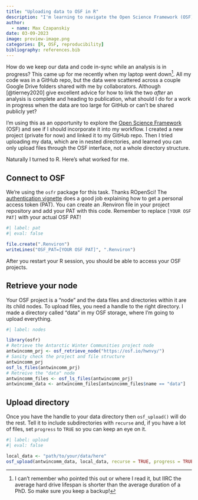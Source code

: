 ```yaml
---
title: "Uploading data to OSF in R"
description: "I'm learning to navigate the Open Science Framework (OSF), but ran into issues uploading a directory to my project. Here's how I did it in R."
author:
  - name: Max Czapanskiy
date: 03-09-2023
image: preview-image.png
categories: [R, OSF, reproducibility]
bibliography: references.bib
---
```


How do we keep our data and code in-sync while an analysis is in progress? This came up for me recently when my laptop went down[^1]. All my code was in a GitHub repo, but the data were scattered across a couple Google Drive folders shared with me by collaborators. Although [@tierney2020] give excellent advice for how to link the two *after* an analysis is complete and heading to publication, what should I do for a work in progress when the data are too large for GitHub or can't be shared publicly yet?

[^1]: I can't remember who pointed this out or where I read it, but IIRC the average hard drive lifespan is shorter than the average duration of a PhD. So make sure you keep a backup!

I'm using this as an opportunity to explore the [Open Science Framework](osf.io) (OSF) and see if I should incorporate it into my workflow. I created a new project (private for now) and linked it to my GitHub repo. Then I tried uploading my data, which are in nested directories, and learned you can only upload files through the OSF interface, not a whole directory structure.

Naturally I turned to R. Here's what worked for me.

## Connect to OSF

We're using the `osfr` package for this task. Thanks ROpenSci! The [authentication vignette](https://docs.ropensci.org/osfr/articles/auth.html) does a good job explaining how to get a personal access token (PAT). You can create an .Renviron file in your project repository and add your PAT with this code. Remember to replace `[YOUR OSF PAT]` with your actual OSF PAT!

```r
#| label: pat
#| eval: false

file.create(".Renviron")
writeLines("OSF_PAT=[YOUR OSF PAT]", ".Renviron")

```

After you restart your R session, you should be able to access your OSF projects.

## Retrieve your node

Your OSF project is a "node" and the data files and directories within it are its child nodes. To upload files, you need a handle to the right directory. I made a directory called "data" in my OSF storage, where I'm going to upload everything.

```r
#| label: nodes

library(osfr)
# Retrieve the Antarctic Winter Communities project node
antwincomm_prj <- osf_retrieve_node("https://osf.io/hwnvy/")
# Sanity check the project and file structure
antwincomm_prj
osf_ls_files(antwincomm_prj)
# Retreive the "data" node
antwincomm_files <- osf_ls_files(antwincomm_prj)
antwincomm_data <- antwincomm_files[antwincomm_files$name == "data"]

```

## Upload directory

Once you have the handle to your data directory then `osf_upload()` will do the rest. Tell it to include subdirectories with `recurse` and, if you have a lot of files, set `progress` to `TRUE` so you can keep an eye on it.

```r
#| label: upload
#| eval: false

local_data <- "path/to/your/data/here"
osf_upload(antwincomm_data, local_data, recurse = TRUE, progress = TRUE)

```
